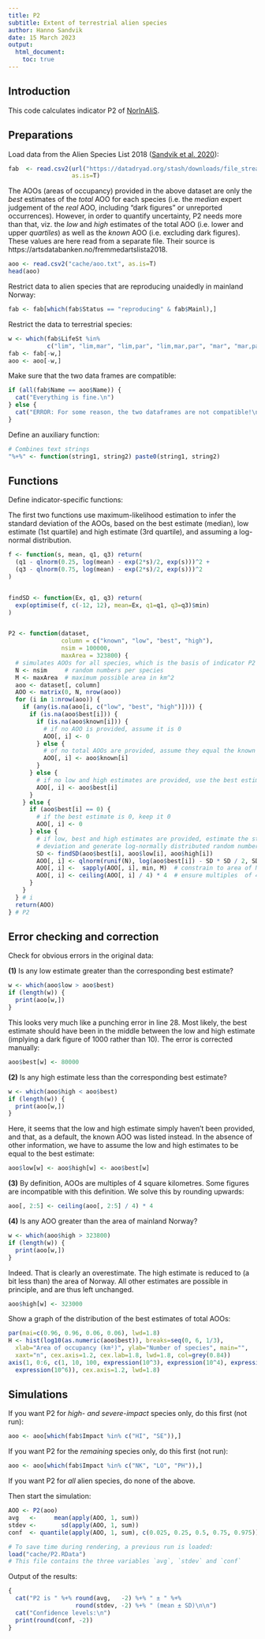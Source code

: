 ```yaml
---
title: P2
subtitle: Extent of terrestrial alien species
author: Hanno Sandvik
date: 15 March 2023
output:
  html_document:
    toc: true
---
```


## Introduction
This code calculates indicator P2 of [NorInAliS](https://github.com/HannoSandvik/NorInAliS).


## Preparations
Load data from the Alien Species List 2018 
([Sandvik et al. 2020](https://doi.org/10.5061/dryad.8sf7m0cjc)):
```r
fab  <- read.csv2(url("https://datadryad.org/stash/downloads/file_stream/359484"),
                  as.is=T)
```
The AOOs (areas of occupancy) provided in the above dataset are only the _best_
estimates of the _total_ AOO for each species (i.e. the _median_ expert judgement
of the _real_ AOO, including "dark figures" or unreported occurrences). However,
in order to quantify uncertainty, P2 needs more than that, viz. the _low_ and 
_high_ estimates of the total AOO (i.e. lower and upper _quartiles_) as well as 
the _known_ AOO (i.e. excluding dark figures). These values are here read from a
separate file. Their source is https://artsdatabanken.no/fremmedartslista2018.
```r
aoo <- read.csv2("cache/aoo.txt", as.is=T)
head(aoo)
```


Restrict data to alien species that are reproducing unaidedly in mainland Norway:
```r
fab <- fab[which(fab$Status == "reproducing" & fab$Mainl),]
```


Restrict the data to terrestrial species:
```r
w <- which(fab$LifeSt %in%
           c("lim", "lim,mar", "lim,par", "lim,mar,par", "mar", "mar,par"))
fab <- fab[-w,]
aoo <- aoo[-w,]
```


Make sure that the two data frames are compatible:
```r
if (all(fab$Name == aoo$Name)) {
  cat("Everything is fine.\n")
} else {
  cat("ERROR: For some reason, the two dataframes are not compatible!\n")
}
```


Define an auxiliary function:
```r
# Combines text strings
"%+%" <- function(string1, string2) paste0(string1, string2)
```


## Functions
Define indicator-specific functions:

The first two functions use maximum-likelihood estimation to infer the 
standard deviation of the AOOs, based on the best estimate (median), low estimate
(1st quartile) and high estimate (3rd quartile), 
and assuming a log-normal distribution.
```r
f <- function(s, mean, q1, q3) return(
  (q1 - qlnorm(0.25, log(mean) - exp(2*s)/2, exp(s)))^2 +
  (q3 - qlnorm(0.75, log(mean) - exp(2*s)/2, exp(s)))^2
)


findSD <- function(Ex, q1, q3) return(
  exp(optimise(f, c(-12, 12), mean=Ex, q1=q1, q3=q3)$min)
)


P2 <- function(dataset,
               column = c("known", "low", "best", "high"),
               nsim = 100000, 
               maxArea = 323800) {
  # simulates AOOs for all species, which is the basis of indicator P2
  N <- nsim     # random numbers per species
  M <- maxArea  # maximum possible area in km^2
  aoo <- dataset[, column]
  AOO <- matrix(0, N, nrow(aoo))
  for (i in 1:nrow(aoo)) {
    if (any(is.na(aoo[i, c("low", "best", "high")]))) {
      if (is.na(aoo$best[i])) {
        if (is.na(aoo$known[i])) {
          # if no AOO is provided, assume it is 0
          AOO[, i] <- 0
        } else {
          # of no total AOOs are provided, assume they equal the known AOO
          AOO[, i] <- aoo$known[i]
        }
      } else {
        # if no low and high estimates are provided, use the best estimate
        AOO[, i] <- aoo$best[i]
      }
    } else {
      if (aoo$best[i] == 0) {
        # if the best estimate is 0, keep it 0
        AOO[, i] <- 0
      } else {
        # if low, best and high estimates are provided, estimate the standard
        # deviation and generate log-normally distributed random numbers
        SD <- findSD(aoo$best[i], aoo$low[i], aoo$high[i])
        AOO[, i] <- qlnorm(runif(N), log(aoo$best[i]) - SD * SD / 2, SD)
        AOO[, i] <-  sapply(AOO[, i], min, M)  # constrain to area of Norway
        AOO[, i] <- ceiling(AOO[, i] / 4) * 4  # ensure multiples  of 4 km^2
      }
    }
  } # i 
  return(AOO)
} # P2
```


## Error checking and correction
Check for obvious errors in the original data:

**(1)** Is any low estimate greater than the corresponding best estimate? 
```r
w <- which(aoo$low > aoo$best)
if (length(w)) {
  print(aoo[w,])
}
```
This looks very much like a punching error in line 28. Most likely, the best
estimate should have been in the middle between the low and high estimate
(implying a dark figure of 1000 rather than 10). The error is corrected manually:
```r
aoo$best[w] <- 80000
```


**(2)** Is any high estimate less than the corresponding best estimate?
```r
w <- which(aoo$high < aoo$best)
if (length(w)) {
  print(aoo[w,])
}
```
Here, it seems that the low and high estimate simply haven't been provided,
and that, as a default, the known AOO was listed instead. In the absence of
other information, we have to assume the low and high estimates to be equal
to the best estimate:
```r
aoo$low[w] <- aoo$high[w] <- aoo$best[w]
```


**(3)** By definition, AOOs are multiples of 4 square kilometres. Some figures 
are incompatible with this definition. We solve this by rounding upwards:
```r
aoo[, 2:5] <- ceiling(aoo[, 2:5] / 4) * 4
```


**(4)** Is any AOO greater than the area of mainland Norway?
```r
w <- which(aoo$high > 323800)
if (length(w)) {
  print(aoo[w,])
}
```
Indeed. That is clearly an overestimate. The high estimate is reduced to
(a bit less than) the area of Norway. All other estimates are possible 
in principle, and are thus left unchanged.
```r
aoo$high[w] <- 323000
```


Show a graph of the distribution of the best estimates of total AOOs:
```r
par(mai=c(0.96, 0.96, 0.06, 0.06), lwd=1.8)
H <- hist(log10(as.numeric(aoo$best)), breaks=seq(0, 6, 1/3),
  xlab="Area of occupancy (km²)", ylab="Number of species", main="",
  xaxt="n", cex.axis=1.2, cex.lab=1.8, lwd=1.8, col=grey(0.84))
axis(1, 0:6, c(1, 10, 100, expression(10^3), expression(10^4), expression(10^5),
  expression(10^6)), cex.axis=1.2, lwd=1.8)
```


## Simulations
If you want P2 for _high- and severe-impact_ species only, do this first (not run):
```r
aoo <- aoo[which(fab$Impact %in% c("HI", "SE")),]
```
If you want P2 for the _remaining_ species only, do this first (not run):
```r
aoo <- aoo[which(fab$Impact %in% c("NK", "LO", "PH")),]
```
If you want P2 for _all_ alien species, do none of the above.

Then start the simulation:
```r
AOO <- P2(aoo)
avg   <-     mean(apply(AOO, 1, sum))
stdev <-       sd(apply(AOO, 1, sum))
conf  <- quantile(apply(AOO, 1, sum), c(0.025, 0.25, 0.5, 0.75, 0.975))
```

```r
# To save time during rendering, a previous run is loaded:
load("cache/P2.RData")
# This file contains the three variables `avg`, `stdev` and `conf`
```


Output of the results:
```r
{ 
  cat("P2 is " %+% round(avg,   -2) %+% " ± " %+%
                   round(stdev, -2) %+% " (mean ± SD)\n\n")
  cat("Confidence levels:\n")
  print(round(conf, -2))
}
```

